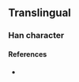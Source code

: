 {{character info}}
==Translingual==

===Han character===
{{Han char|rn=15|rad=冫|as=06|sn=8|four=|canj=IMYIU|ids=⿰冫充}}

====References====
* {{Han ref|kx=0132.201|dkj=|dj=|hdz=|uh=34CD|ud=13517|bh=|bd=}}